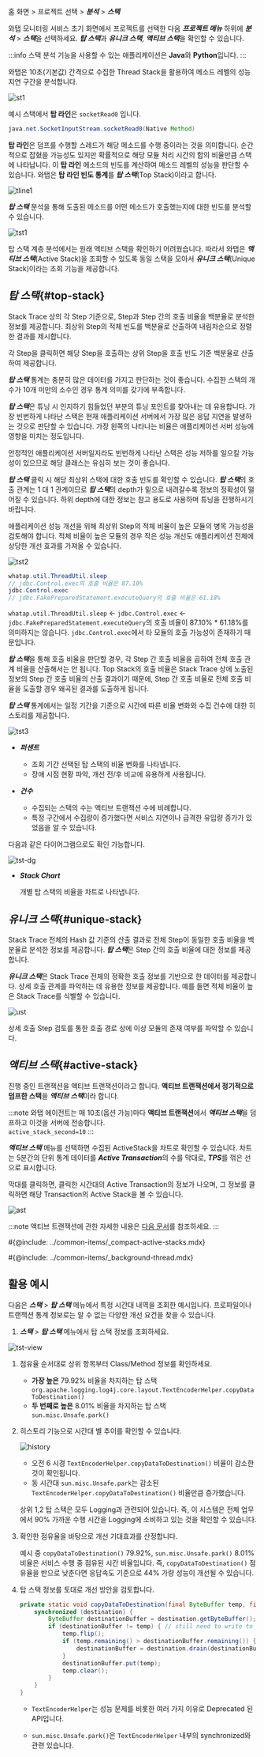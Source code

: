 <!-- 스크린샷 최신화/상세화 필요-->
홈 화면 > 프로젝트 선택 > ***분석*** > ***스택***

와탭 모니터링 서비스 초기 화면에서 프로젝트를 선택한 다음 ***프로젝트 메뉴*** 하위에 ***분석*** > ***스택***을 선택하세요. ***탑 스택***과 ***유니크 스택***, ***액티브 스택***을 확인할 수 있습니다. 

:::info
스택 분석 기능을 사용할 수 있는 애플리케이션은 **Java**와 **Python**입니다. 
:::

와탭은 10초(기본값) 간격으로 수집한 Thread Stack을 활용하여 메소드 레벨의 성능 지연 구간을 분석합니다.

![st1](https://img.whatap.io/media/user_guide_application/stack/st1.png)

예시 스택에서 **탑 라인**은 `socketRead0` 입니다. 

```java
java.net.SocketInputStream.socketRead0(Native Method)
```

**탑 라인**은 덤프를 수행할 스레드가 해당 메소드를 수행 중이라는 것을 의미합니다. 순간적으로 잡혔을 가능성도 있지만 확률적으로 해당 모듈 처리 시간의 합의 비율만큼 스택에 나타납니다. 이 **탑 라인** 메소드의 빈도를 계산하여 메소드 레벨의 성능을 판단할 수 있습니다. 와탭은 **탑 라인 빈도 통계**를 ***탑 스택***(Top Stack)이라고 합니다.

![tline1](https://img.whatap.io/media/images/Screenshot_2020-12-15_W_JAVA_DEMO_5490_-_Application_Monitoring23.png)

***탑 스택*** 분석을 통해 도출된 메소드를 어떤 메소드가 호출했는지에 대한 빈도를 분석할 수 있습니다.

![tst1](https://img.whatap.io/media/images/Screenshot_2020-12-15_W_JAVA_DEMO_5490_-_Application_Monitoring24.png)

탑 스택 계층 분석에서는 원래 액티브 스택을 확인하기 어려웠습니다. 따라서 와탭은 ***액티브 스택***(Active Stack)을 조회할 수 있도록 동일 스택을 모아서 ***유니크 스택***(Unique Stack)이라는 조회 기능을 제공합니다.

## ***탑 스택***{#top-stack}

Stack Trace 상의 각 Step 기준으로, Step과 Step 간의 호출 비율을 백분율로 분석한 정보를 제공합니다. 최상위 Step의 적체 빈도를 백분율로 산출하여 내림차순으로 정렬한 결과를 제시합니다.

각 Step을 클릭하면 해당 Step을 호출하는 상위 Step을 호출 빈도 기준 백분율로 산출하여 제공합니다.

***탑 스택*** 통계는 충분히 많은 데이터를 가지고 판단하는 것이 좋습니다. 수집한 스택의 개수가 10개 미만의 소수인 경우 통계 의미를 갖기에 부족합니다.

***탑 스택***은 튜닝 시 인지하기 힘들었던 부분의 튜닝 포인트를 찾아내는 데 유용합니다. 가장 빈번하게 나타난 스택은 현재 애플리케이션 서버에서 가장 많은 응답 지연을 발생하는 것으로 판단할 수 있습니다. 가장 왼쪽의 나타나는 비율은 애플리케이션 서버 성능에 영향을 미치는 정도입니다.

안정적인 애플리케이션 서버일지라도 빈번하게 나타난 스택은 성능 저하를 일으킬 가능성이 있으므로 해당 클래스는 유심히 보는 것이 좋습니다.

***탑 스택*** 클릭 시 해당 최상위 스택에 대한 호출 빈도를 확인할 수 있습니다. ***탑 스택***의 호출 관계는 1 대 1 관계이므로 ***탑 스택***의 depth가 밑으로 내려갈수록 정보의 정확성이 떨어질 수 있습니다. 하위 depth에 대한 정보는 참고 용도로 사용하며 튜닝을 진행하시기 바랍니다.

애플리케이션 성능 개선을 위해 최상위 Step의 적체 비율이 높은 모듈의 병목 가능성을 검토해야 합니다. 적체 비율이 높은 모듈의 경우 작은 성능 개선도 애플리케이션 전체에 상당한 개선 효과를 가져올 수 있습니다.

![tst2](https://img.whatap.io/media/images/Screenshot_2020-12-15_W_JAVA_DEMO_5490_-_Application_Monitoring25.png)

```java {1,3}
whatap.util.ThreadUtil.sleep
// jdbc.Control.exec의 호출 비율은 87.10%
jdbc.Control.exec 
// jdbc.FakePreparedStatement.executeQuery의 호출 비율은 61.18%
```
`whatap.util.ThreadUtil.sleep` ← `jdbc.Control.exec` ← `jdbc.FakePreparedStatement.executeQuery`의 호출 비율이 87.10% * 61.18%를 의미하지는 않습니다. `jdbc.Control.exec`에서 타 모듈의 호출 가능성이 존재하기 때문입니다.

***탑 스택***을 통해 호출 비율을 판단할 경우, 각 Step 간 호출 비율을 곱하여 전체 호출 관계 비율을 산출해서는 안 됩니다. Top Stack의 호출 비율은 Stack Trace 상에 노출된 정보의 Step 간 호출 비율의 산출 결과이기 때문에, Step 간 호출 비율로 전체 호출 비율을 도출할 경우 왜곡된 결과를 도출하게 됩니다.

***탑 스택*** 통계에서는 일정 기간을 기준으로 시간에 따른 비율 변화와 수집 건수에 대한 히스토리를 제공합니다.

![tst3](https://img.whatap.io/media/images/Screenshot_2020-12-15_W_JAVA_DEMO_5490_-_Application_Monitoring27.png)

* ***퍼센트***  

  * 조회 기간 선택된 탑 스택의 비율 변화를 나타냅니다.  
  * 장애 시점 현황 파악, 개선 전/후 비교에 유용하게 사용됩니다.

* ***건수***  

  * 수집되는 스택의 수는 액티브 트랜잭션 수에 비례합니다.  
  * 특정 구간에서 수집량이 증가했다면 서비스 지연이나 급격한 유입량 증가가 있었음을 알 수 있습니다.

다음과 같은 다이어그램으로도 확인 가능합니다.

![tst-dg](https://img.whatap.io/media/images/Screenshot_2020-12-15_W_JAVA_DEMO_5490_-_Application_Monitoring26.png)

* ***Stack Chart***

  개별 탑 스택의 비율을 차트로 나타냅니다.


## ***유니크 스택***{#unique-stack}

Stack Trace 전체의 Hash 값 기준의 산출 결과로 전체 Step이 동일한 호출 비율을 백분율로 분석한 정보를 제공합니다. ***탑 스택***은 Step 간의 호출 비율에 대한 정보를 제공합니다. 

***유니크 스택***은 Stack Trace 전체의 정확한 호출 정보를 기반으로 한 데이터를 제공합니다. 상세 호출 관계를 파악하는 데 유용한 정보를 제공합니다. 예를 들면 적체 비율이 높은 Stack Trace를 식별할 수 있습니다.

![ust](https://img.whatap.io/media/images/Screenshot_2020-12-15_W_JAVA_DEMO_5490_-_Application_Monitoring27_Y8LaYJq.png)

상세 호출 Step 검토를 통한 호출 경로 상에 이상 모듈의 존재 여부를 파악할 수 있습니다.

## ***액티브 스택***{#active-stack}

진행 중인 트랜잭션을 액티브 트랜잭션이라고 합니다. **액티브 트랜잭션에서 정기적으로 덤프한 스택**을 ***액티브 스택***이라 합니다.

:::note
와탭 에이전트는 매 10초(옵션 가능)마다 **액티브 트랜잭션**에서 ***액티브 스택***을 덤프하고 이것을 서버에 전송합니다.  
`active_stack_second=10`
:::

***액티브 스택*** 메뉴를 선택하면 수집된 ActiveStack을 차트로 확인할 수 있습니다. 차트는 5분간의 단위 통계 데이터를 ***Active Transaction***의 수를 막대로, ***TPS***를 꺾은 선으로 표시합니다. 

막대를 클릭하면, 클릭한 시간대의 Active Transaction의 정보가 나오며, 그 정보를 클릭하면 해당 Transaction의 Active Stack을 볼 수 있습니다.

![ast](https://img.whatap.io/media/images/Screenshot_2020-12-15_W_JAVA_DEMO_5490_-_Application_Monitoring29.png)

:::note
액티브 트랜잭션에 관한 자세한 내용은 [다음 문서](active-transactions)를 참조하세요.
:::

#{@include: ../common-items/_compact-active-stacks.mdx}
 
#{@include: ../common-items/_background-thread.mdx} 

## 활용 예시
<!-- 스크린샷 수정 필요 -->

다음은 ***스택*** > ***탑 스택*** 메뉴에서 특정 시간대 내역을 조회한 예시입니다. 프로파일이나 트랜잭션 통계 정보로는 알 수 없는 다양한 개선 요건을 찾을 수 있습니다.

1. ***스택*** > ***탑 스택*** 메뉴에서 탑 스택 정보를 조회하세요.

  ![tst-view](https://img.whatap.io/media/images/Screenshot_2020-12-15_W_JAVA_DEMO_5490_-_Application_Monitoring31.png)

1. 점유율 순서대로 상위 항목부터 Class/Method 정보를 확인하세요.

    * **가장 높은** 79.92% 비율을 차지하는 탑 스택<br/>
    `org.apache.logging.log4j.core.layout.TextEncoderHelper.copyDataToDestination()`
    * **두 번째로 높은** 8.01% 비율을 차지하는 탑 스택 <br/>
    `sun.misc.Unsafe.park()` 

1. 히스토리 기능으로 시간대 별 추이를 확인할 수 있습니다.

    ![history](https://img.whatap.io/media/images/Screenshot_2020-12-15_W_JAVA_DEMO_5490_-_Application_Monitoring30.png)

    * 오전 6 시경 `TextEncoderHelper.copyDataToDestination()` 비율이 감소한 것이 확인됩니다.
    * 동 시간대 `sun.misc.Unsafe.park`는 감소된 `TextEncoderHelper.copyDataToDestination()` 비율만큼 증가했습니다.

    상위 1,2 탑 스택은 모두 Logging과 관련되어 있습니다. 즉, 이 시스템은 전체 업무에서 90% 가까운 수행 시간을 Logging에 소비하고 있는 것을 확인할 수 있습니다.    

1. 확인한 점유율을 바탕으로 개선 기대효과를 산정합니다.  

    예시 중 `copyDataToDestination()` 79.92%, `sun.misc.Unsafe.park()` 8.01% 비율은 서비스 수행 중 점유된 시간 비율입니다. 즉, `copyDataToDestination()` 점유율을 반으로 낮춘다면 응답속도 기준으로 44% 가량 성능이 개선될 수 있습니다.

1. 탑 스택 정보를 토대로 개선 방안을 검토합니다.

    ```java title='org.apache.logging.log4j.core.layout.TextEncoderHelper.copyDataToDestination()'
    private static void copyDataToDestination(final ByteBuffer temp, final ByteBufferDestination destination) {
        synchronized (destination) {
            ByteBuffer destinationBuffer = destination.getByteBuffer();
            if (destinationBuffer != temp) { // still need to write to the destination
                temp.flip();
                if (temp.remaining() > destinationBuffer.remaining()) {
                    destinationBuffer = destination.drain(destinationBuffer);
                }
                destinationBuffer.put(temp);
                temp.clear();
            }
        }
    }
    ```

    * `TextEncoderHelper`는 성능 문제를 비롯한 여러 가지 이유로 Deprecated 된 API입니다.

    * `sun.misc.Unsafe.park()`은 `TextEncoderHelper` 내부의 synchronized와 관련 있습니다.

